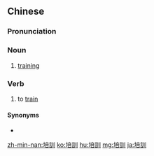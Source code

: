 {{also|培训}}
==Chinese==
{{zh-forms|s=培训}}

===Pronunciation===
{{zh-pron
|m=péixùn
|c=pui4 fan3
|mn=pôe-hùn
|cat=n,v
}}

===Noun===
{{zh-noun}}

# [[training]]

===Verb===
{{zh-verb}}

# to [[train]]

====Synonyms====
* {{zh-l|訓練}}

{{zh-cat|Advanced|Education}}

[[zh-min-nan:培訓]]
[[ko:培訓]]
[[hu:培訓]]
[[mg:培訓]]
[[ja:培訓]]